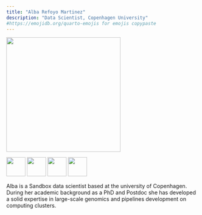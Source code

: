 ```yaml
---
title: "Alba Refoyo Martinez"
description: "Data Scientist, Copenhagen University"
#https://emojidb.org/quarto-emojis for emojis copypaste
---
```


![](Alba.jpg){width=300}


[![](LinkedIN.png){width=50}](https://dk.linkedin.com/in/albarefoyo)   [![](Github_black.png){width=50}](https://github.com/albarema)   [![](Outlook.png){width=50}](albarema@gmail.com?subject=Test)   [![](mapPin.png){width=50}](https:heads.ku.dk)


Alba is a Sandbox data scientist based at the university of Copenhagen. During her academic background as a PhD and Postdoc she has developed a solid expertise in large-scale genomics and pipelines development on computing clusters.

